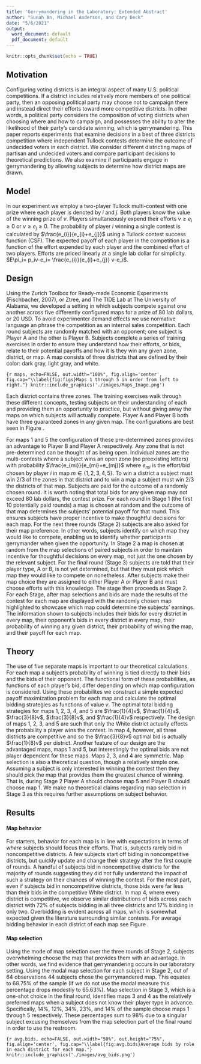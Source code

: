 ```yaml
---
title: 'Gerrymandering in the Laboratory: Extended Abstract'
author: "Sunah An, Michael Anderson, and Cary Deck"
date: "5/6/2021"
output:
  word_document: default
  pdf_document: default
---
```


```r
knitr::opts_chunk$set(echo = TRUE)
```

## Motivation

  Configuring voting districts is an integral aspect of many U.S. political competitions. If a district includes relatively more members of one political party, then an opposing political party may choose not to campaign there and instead direct their efforts toward more competitive districts. In other words, a political party considers the composition of voting districts when choosing where and how to campaign, and possesses the ability to alter the likelihood of their party’s candidate winning, which is gerrymandering. This paper reports experiments that examine decisions in a best of three districts competition where independent Tullock contests determine the outcome of undecided voters in each district. We consider different districting maps of partisan and undecided voters and compare participant decisions to theoretical predictions. We also examine if participants engage in gerrymandering by allowing subjects to determine how district maps are drawn.

## Model

  In our experiment we employ a two-player Tullock multi-contest with one prize where each player is denoted by $i$ and $j$. Both players know the value of the winning prize of $v$. Players simultaneously expend their efforts $v \ge e_i \ge 0$ or $v \ge e_j \ge 0$. The probability of player $i$ winning a single contest is calculated by $\frac{e_{i}}{e_{i}+e_{j}}$ using a Tullock contest success function (CSF). The expected payoff of each player in the competition is a function of the effort expended by each player and the combined effort of two players. Efforts are priced linearly at a single lab dollar for simplicity. $E\pi_i= p_iv-e_i= \frac{e_{i}}{e_{i}+e_{j}} v-e_i$.

## Design

  Using the Zurich Toolbox for Ready-made Economic Experiments (Fischbacher, 2007), or Ztree, and The TIDE Lab at The University of Alabama, we developed a setting in which subjects compete against one another across five differently configured maps for a prize of 80 lab dollars, or 20 USD. To avoid experimenter demand effects we use normative language an phrase the competition as an internal sales competition. Each round subjects are randomly matched with an opponent; one subject is Player A and the other is Player B. Subjects complete a series of training exercises in order to ensure they understand how their efforts, or bids, relate to their potential payoffs and how it is they win any given zone, district, or map. A map consists of three districts that are defined by their color: dark gray, light gray, and white. 
  
```{r maps, echo=FALSE, out.width="100%", fig.align='center', fig.cap="\\label{fig:figs}Maps 1 through 5 in order from left to right."}
knitr::include_graphics('./images/Maps_Image.png')
```
  
  Each district contains three zones. The training exercises walk through these different concepts, testing subjects on their understanding of each and providing them an opportunity to practice, but without giving away the maps on which subjects will actually compete. Player A and Player B both have three guaranteed zones in any given map. The configurations are best seen in Figure \ref{fig:maps}. 
  
  For maps 1 and 5 the configuration of these pre-determined zones provides an advantage to Player B and Player A respectively. Any zone that is not pre-determined can be thought of as being open. Individual zones are the multi-contests where a subject wins an open zone (no preexisting letters) with probability $\frac{e_{mi}}{e_{mi}+e_{mj}}$ where $e_{mi}$ is the effort/bid chosen by player $i$ in map $m\in \{1,2,3,4,5\}$. To win a district a subject must win 2/3 of the zones in that district and to win a map a subject must win 2/3 the districts of that map. Subjects are paid for the outcome of a randomly chosen round. It is worth noting that total bids for any given map may not exceed 80 lab dollars, the contest prize. 
  For each round in Stage 1 (the first 10 potentially paid rounds) a map is chosen at random and the outcome of that map determines the subjects' potential payoff for that round. This ensures subjects have proper incentive to make thoughtful decisions for each map. For the next three rounds (Stage 2) subjects are also asked for their map preference. In other words, subjects identify on which map they would like to compete, enabling us to identify whether participants gerrymander when given the opportunity. In Stage 2 a map is chosen at random from the map selections of paired subjects in order to maintain incentive for thoughtful decisions on every map, not just the one chosen by the relevant subject. For the final round (Stage 3) subjects are told that their player type, A or B, is not yet determined, but that they must pick which map they would like to compete on nonetheless. After subjects make their map choice they are assigned to either Player A or Player B and must choose efforts with this knowledge. The stage then proceeds as Stage 2. For each Stage, after map selections and bids are made the results of the contest for each map are displayed with the randomly chosen map highlighted to showcase which map could determine the subjects' earnings. The information shown to subjects includes their bids for every district in every map, their opponent's bids in every district in every map, their probability of winning any given district, their probability of wining the map, and their payoff for each map.

## Theory

  The use of five separate maps is important to our theoretical calculations. For each map a subject's probability of winning is tied directly to their bids and the bids of their opponent. The functional form of these probabilities, as functions of each player's bid, differ depending on which map configuration is considered. Using these probabilites we construct a simple expected payoff maximization problem for each map and calculate the optimal bidding strategies as functions of value $v$. The optimal total bidding strategies for maps 1, 2, 3, 4, and 5 are $\frac{1}{4}v$, $\frac{1}{4}v$, $\frac{3}{8}v$, $\frac{3}{8}v$, and $\frac{1}{4}v$ respectively. The design of maps 1, 2, 3, and 5 are such that only the White district actually effects the probability a player wins the contest. In map 4, however, all three districts are competitive and so the $\frac{3}{8}v$ optimal bid is actually $\frac{1}{8}v$ per district. Another feature of our design are the advantaged maps, maps 1 and 5, but interestingly the optimal bids are not player dependent for these maps. Maps 2, 3, and 4 are symmetric.
  Map selection is also a theoretical question, though a relatively simple one. Assuming a subject is only interested in winning the contest then they should pick the map that provides them the greatest chance of winning. That is, during Stage 2 Player A should choose map 5 and Player B should choose map 1. We make no theoretical claims regarding map selection in Stage 3 as this requires further assumptions on subject behavior.

## Results

#### Map behavior

For starters, behavior for each map is in line with expectations in terms of *where* subjects should focus their efforts. That is, subjects rarely bid in noncompetitive districts. A few subjects start off biding in noncompetitive districts, but quickly update and change their strategy after the first couple of rounds. A handful of subjects bid in noncompetitive districts for the majority of rounds suggesting they did not fully understand the impact of such a strategy on their chances of winning the contest. For the most part, even if subjects bid in noncompetitive districts, those bids were far less than their bids in the competitive White district. In map 4, where every district is competitive, we observe similar distributions of bids across each district with 72% of subjects bidding in all three districts and 17% bidding in only two. Overbidding is evident across all maps, which is somewhat expected given the literature surrounding similar contests. For average bidding behavior in each district of each map see Figure \ref{fig:av.bids}.

#### Map selection

Using the mode of map selection over the three rounds of Stage 2, subjects overwhelming choose the map that provides them with an advantage. In other words, we find evidence that gerrymandering occurs in our laboratory setting. Using the modal map selection for each subject in Stage 2, out of 64 observations 44 subjects chose the gerrymandered map. This equates to 68.75% of the sample (If we do not use the modal measure this percentage drops modestly to 65.63%). Map selection in Stage 3, which is a one-shot choice in the final round, identifies maps 3 and 4 as the relatively preferred maps when a subject does not know their player type in advance. Specifically, 14%, 12%, 34%, 23%, and 14% of the sample choose maps 1 through 5 respectively. These percentages sum to 98% due to a singular subject excusing themselves from the map selection part of the final round in order to use the restroom.

```{r avg.bids, echo=FALSE, out.width="50%", out.height="75%", fig.align='center', fig.cap="\\label{fig:avg.bids}Average bids by role in each district for each map."}
knitr::include_graphics('./images/avg_bids.png')
```

